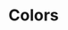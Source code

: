 

<Meta title="Style Guide/Colors" />

# Colors

<ColorPalette>
  <ColorItem
    title="theme.color.primary"
    subtitle="Green"
    colors={[theme.colors.primary[500]]}
  />
  <ColorItem
    title="theme.color.secondary"
    subtitle="Blue"
    colors={[theme.colors.secondary[500]]}
  />
  <ColorItem
    title="theme.color.tertiary"
    subtitle="Dark Blue"
    colors={[theme.colors.tertiary[500]]}
  />
  <ColorItem
    title="theme.color.info"
    subtitle="Gold"
    colors={[theme.colors.info]}
  />
  <ColorItem
    title="theme.color.success"
    subtitle="Success"
    colors={[theme.colors.success]}
  />
  <ColorItem
    title="theme.color.warning"
    subtitle="Warning"
    colors={[theme.colors.warning[500], theme.colors.warning[600]]}
  />
  <ColorItem
    title="theme.color.mono"
    subtitle="Mono color scale"
    colors={[
      theme.colors.mono[100],
      theme.colors.mono[200],
      theme.colors.mono[300],
      theme.colors.mono[400],
      theme.colors.mono[500],
    ]}
  />

  <ColorItem
    title="theme.color.white"
    subtitle="White"
    colors={[theme.colors.white]}
  />
  <ColorItem
    title="theme.color.black"
    subtitle="Classic Black"
    colors={[theme.colors.black]}
  />
</ColorPalette>
